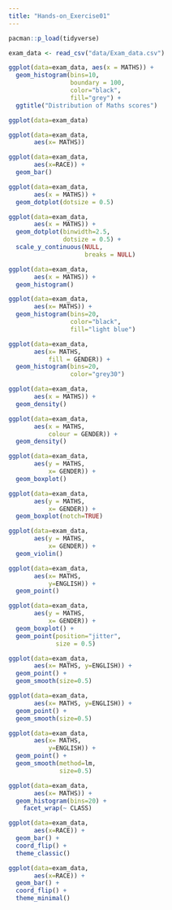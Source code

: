 ```yaml
---
title: "Hands-on_Exercise01"
---
```


```r
pacman::p_load(tidyverse)
```

```r
exam_data <- read_csv("data/Exam_data.csv")
```

```r
ggplot(data=exam_data, aes(x = MATHS)) +
  geom_histogram(bins=10, 
                 boundary = 100,
                 color="black", 
                 fill="grey") +
  ggtitle("Distribution of Maths scores")
```

```r
ggplot(data=exam_data)
```

```r
ggplot(data=exam_data, 
       aes(x= MATHS))
```

```r
ggplot(data=exam_data, 
       aes(x=RACE)) +
  geom_bar()
```

```r
ggplot(data=exam_data, 
       aes(x = MATHS)) +
  geom_dotplot(dotsize = 0.5)
```

```r
ggplot(data=exam_data, 
       aes(x = MATHS)) +
  geom_dotplot(binwidth=2.5,         
               dotsize = 0.5) +      
  scale_y_continuous(NULL,           
                     breaks = NULL)  
```

```r
ggplot(data=exam_data, 
       aes(x = MATHS)) +
  geom_histogram()       
```

```r
ggplot(data=exam_data, 
       aes(x= MATHS)) +
  geom_histogram(bins=20,            
                 color="black",      
                 fill="light blue")  
```

```r
ggplot(data=exam_data, 
       aes(x= MATHS, 
           fill = GENDER)) +
  geom_histogram(bins=20, 
                 color="grey30")
```

```r
ggplot(data=exam_data, 
       aes(x = MATHS)) +
  geom_density()           
```

```r
ggplot(data=exam_data, 
       aes(x = MATHS, 
           colour = GENDER)) +
  geom_density()
```

```r
ggplot(data=exam_data, 
       aes(y = MATHS,       
           x= GENDER)) +    
  geom_boxplot()            
```

```r
ggplot(data=exam_data, 
       aes(y = MATHS, 
           x= GENDER)) +
  geom_boxplot(notch=TRUE)
```

```r
ggplot(data=exam_data, 
       aes(y = MATHS, 
           x= GENDER)) +
  geom_violin()
```

```r
ggplot(data=exam_data, 
       aes(x= MATHS, 
           y=ENGLISH)) +
  geom_point()            
```

```r
ggplot(data=exam_data, 
       aes(y = MATHS, 
           x= GENDER)) +
  geom_boxplot() +                    
  geom_point(position="jitter", 
             size = 0.5)        
```

```r
ggplot(data=exam_data, 
       aes(x= MATHS, y=ENGLISH)) +
  geom_point() +
  geom_smooth(size=0.5)
```

```r
ggplot(data=exam_data, 
       aes(x= MATHS, y=ENGLISH)) +
  geom_point() +
  geom_smooth(size=0.5)
```

```r
ggplot(data=exam_data, 
       aes(x= MATHS, 
           y=ENGLISH)) +
  geom_point() +
  geom_smooth(method=lm, 
              size=0.5)
```

```r
ggplot(data=exam_data, 
       aes(x= MATHS)) +
  geom_histogram(bins=20) +
    facet_wrap(~ CLASS)
```

```r
ggplot(data=exam_data, 
       aes(x=RACE)) +
  geom_bar() +
  coord_flip() +
  theme_classic()
```

```r
ggplot(data=exam_data, 
       aes(x=RACE)) +
  geom_bar() +
  coord_flip() +
  theme_minimal()
```
